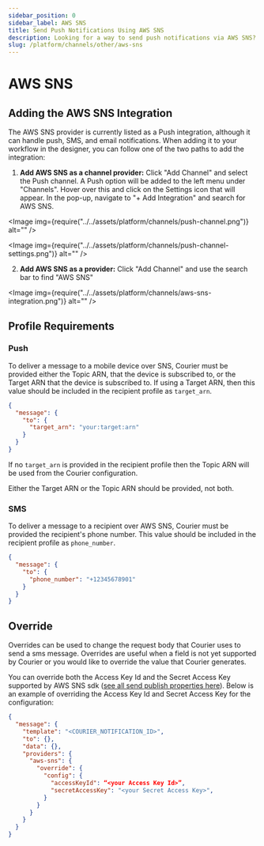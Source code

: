 ```yaml
---
sidebar_position: 0
sidebar_label: AWS SNS
title: Send Push Notifications Using AWS SNS
description: Looking for a way to send push notifications via AWS SNS? This step-by-step tutorial will show you how to integrate AWS SNS's API the easy way.
slug: /platform/channels/other/aws-sns
---
```



# AWS SNS

## Adding the AWS SNS Integration

The AWS SNS provider is currently listed as a Push integration, although it can handle push, SMS, and email notifications. When adding it to your workflow in the designer, you can follow one of the two paths to add the integration:

1. **Add AWS SNS as a channel provider:** Click "Add Channel" and select the Push channel. A Push option will be added to the left menu under "Channels". Hover over this and click on the Settings icon that will appear. In the pop-up, navigate to "+ Add Integration" and search for AWS SNS.

<Image img={require("../../assets/platform/channels/push-channel.png")} alt="" />

<Image img={require("../../assets/platform/channels/push-channel-settings.png")} alt="" />

2. **Add AWS SNS as a provider:** Click "Add Channel" and use the search bar to find "AWS SNS"

<Image img={require("../../assets/platform/channels/aws-sns-integration.png")} alt="" />

## Profile Requirements

### Push

To deliver a message to a mobile device over SNS, Courier must be provided either the Topic ARN, that the device is subscribed to, or the Target ARN that the device is subscribed to. If using a Target ARN, then this value should be included in the recipient profile as `target_arn`.

```json title=JSON
{
  "message": {
    "to": {
      "target_arn": "your:target:arn"
    }
  }
}
```

If no `target_arn` is provided in the recipient profile then the Topic ARN will be used from the Courier configuration.

Either the Target ARN or the Topic ARN should be provided, not both.

### SMS

To deliver a message to a recipient over AWS SNS, Courier must be provided the recipient's phone number. This value should be included in the recipient profile as `phone_number`.

```json title=JSON
{
  "message": {
    "to": {
      "phone_number": "+12345678901"
    }
  }
}
```

## Override

Overrides can be used to change the request body that Courier uses to send a sms message. Overrides are useful when a field is not yet supported by Courier or you would like to override the value that Courier generates.

You can override both the Access Key Id and the Secret Access Key supported by AWS SNS sdk ([see all send publish properties here](https://docs.aws.amazon.com/AWSJavaScriptSDK/latest/AWS/SNS.html#publish-property)). Below is an example of overriding the Access Key Id and Secret Access Key for the configuration:

```json title=JSON
{
  "message": {
    "template": "<COURIER_NOTIFICATION_ID>",
    "to": {},
    "data": {},
    "providers": {
      "aws-sns": {
        "override": {
          "config": {
            "accessKeyId": “<your Access Key Id>”,
            "secretAccessKey": "<your Secret Access Key>",
          }
        }
      }
    }
  }
}
```
